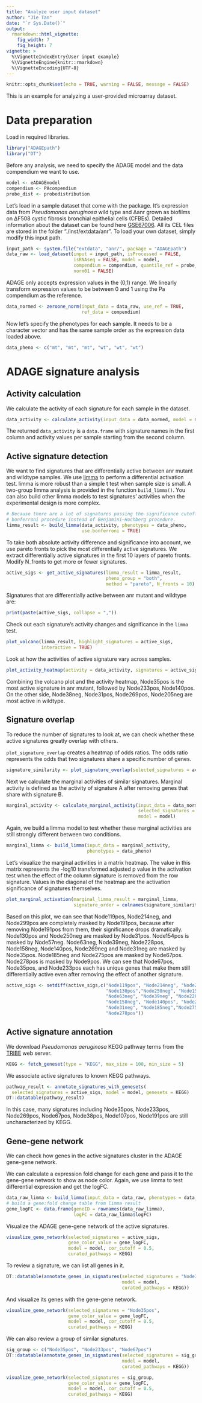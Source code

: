 ```yaml
---
title: "Analyze user input dataset"
author: "Jie Tan"
date: "`r Sys.Date()`"
output:
  rmarkdown::html_vignette:
    fig_width: 7
    fig_height: 7
vignette: >
  %\VignetteIndexEntry{User input example}
  %\VignetteEngine{knitr::rmarkdown}
  %\VignetteEncoding{UTF-8}
---
```


```r
knitr::opts_chunk$set(echo = TRUE, warning = FALSE, message = FALSE)
```

This is an example for analyzing a user-provided microarray dataset.

# Data preparation
Load in required libraries.

```r
library("ADAGEpath")
library("DT")
```

Before any analysis, we need to specify the ADAGE model and the data compendium
we want to use.

```r
model <- eADAGEmodel
compendium <- PAcompendium
probe_dist <- probedistribution
```

Let's load in a sample dataset that come with the package. It's expression data
from *Pseudomonas aeruginosa* wild type and ∆anr grown as biofilms on ∆F508 cystic
fibrosis bronchial epithelial cells (CFBEs). Detailed information about
the dataset can be found here
[GSE67006](https://www.ncbi.nlm.nih.gov/geo/query/acc.cgi?acc=GSE67006).
All its CEL files are stored in the folder "./inst/extdata/anr".
To load your own dataset, simply modify this input path.

```r
input_path <- system.file("extdata", "anr/", package = "ADAGEpath")
data_raw <- load_dataset(input = input_path, isProcessed = FALSE,
                         isRNAseq = FALSE, model = model,
                         compendium = compendium, quantile_ref = probe_dist,
                         norm01 = FALSE)
```

ADAGE only accepts expression values in the (0,1) range. We linearly transform
expression values to be between 0 and 1 using the Pa compendium as the reference.

```r
data_normed <- zeroone_norm(input_data = data_raw, use_ref = TRUE,
                            ref_data = compendium)
```

Now let's specify the phenotypes for each sample. It needs to be a character
vector and has the same sample order as the expression data loaded above.

```r
data_pheno <- c("mt", "mt", "mt", "wt", "wt", "wt")
```

# ADAGE signature analysis

## Activity calculation
We calculate the activity of each signature for each sample in the dataset.

```r
data_activity <- calculate_activity(input_data = data_normed, model = model)
```

The returned `data_activity` is a `data.frame` with signature names in the first
column and activity values per sample starting from the second column.

## Active signature detection
We want to find signatures that are differentially active between
anr mutant and wildtype samples.
We use [limma](https://bioconductor.org/packages/release/bioc/html/limma.html)
to perform a differential activation test. limma is more robust
than a simple t test when sample size is small. A two-group limma analysis is
provided in the function `build_limma()`. You can also build other limma models
to test signatures' activities when the experimental design is more complex.

```r
# Because there are a lot of signatures passing the significance cutoff, we use
# bonferroni procedure instead of Benjamini–Hochberg procedure.
limma_result <- build_limma(data_activity, phenotypes = data_pheno,
                            use.bonferroni = TRUE)
```

To take both absolute activity difference and significance into account, we
use pareto fronts to pick the most differentially active signatures. We extract
differentially active signatures in the first 10 layers of pareto
fronts. Modify N_fronts to get more or fewer signatures.

```r
active_sigs <- get_active_signatures(limma_result = limma_result,
                                     pheno_group = "both", 
                                     method = "pareto", N_fronts = 10)
```

Signatures that are differentially active between anr mutant and wildtype are:

```r
print(paste(active_sigs, collapse = ","))
```

Check out each signature's activity changes and significance in the `limma` test.

```r
plot_volcano(limma_result, highlight_signatures = active_sigs,
             interactive = TRUE)
```

Look at how the activities of active signature vary across samples.

```r
plot_activity_heatmap(activity = data_activity, signatures = active_sigs)
```

Combining the volcano plot and the activity heatmap, Node35pos is the most
active signature in anr mutant, followed by Node233pos, Node140pos.
On the other side, Node38neg, Node31pos, Node269pos, Node205neg are most active
in wildtype.

## Signature overlap
To reduce the number of signatures to look at, we can check whether these active
signatures greatly overlap with others.

`plot_signature_overlap` creates a heatmap of odds ratios. The odds ratio
represents the odds that two signatures share a specific number of genes.

```r
signature_similarity <- plot_signature_overlap(selected_signatures = active_sigs)
```

Next we calculate the marginal activities of similar signatures. Marginal
activity is defined as the activity of signature A after removing genes that
share with signature B.

```r
marginal_activity <- calculate_marginal_activity(input_data = data_normed,
                                                 selected_signatures = active_sigs,
                                                 model = model)
```

Again, we build a limma model to test whether these marginal activities
are still strongly different between two conditions.

```r
marginal_limma <- build_limma(input_data = marginal_activity,
                              phenotypes = data_pheno)
```

Let's visualize the marginal activities in a matrix heatmap.  The value in this
matrix represents the -log10 transformed adjusted p value in
the activation test when the effect of the column signature is removed from
the row signature. Values in the diagonal of the heatmap are the activation
significance of signatures themselves.

```r
plot_marginal_activation(marginal_limma_result = marginal_limma,
                         signature_order = colnames(signature_similarity))
```

Based on this plot, we can see that Node119pos, Node214neg, and Node299pos are
completely masked by Node191pos, because after removing Node191pos from them,
their significance drops dramatically. Node130pos and Node250neg are masked by
Node31pos.
Node154pos is masked by Node57neg. Node63neg, Node39neg, Node228pos, Node158neg,
Node140pos, Node269neg and Node31neg are masked by Node35pos. Node185neg and
Node275pos are masked by Node67pos. Node278pos is masked by Node9pos.
We can see that Node67pos, Node35pos, and Node233pos each has unique
genes that make them still differentially active even after removing the effect
of another signature.

```r
active_sigs <- setdiff(active_sigs,c("Node119pos", "Node214neg", "Node299pos",
                                     "Node130pos","Node250neg", "Node154pos",
                                     "Node63neg", "Node39neg", "Node228pos",
                                     "Node158neg", "Node140pos", "Node269neg",
                                     "Node31neg", "Node185neg","Node275pos",
                                     "Node278pos"))
```

## Active signature annotation
We download *Pseudomonas aeruginosa* KEGG pathway terms from the
[TRIBE](http://tribe.greenelab.com/#/home) web server.

```r
KEGG <- fetch_geneset(type = "KEGG", max_size = 100, min_size = 5)
```

We associate active signatures to known KEGG pathways.

```r
pathway_result <- annotate_signatures_with_genesets(
  selected_signatures = active_sigs, model = model, genesets = KEGG)
DT::datatable(pathway_result)
```

In this case, many signatures including Node35pos, Node233pos, Node269pos,
Node67pos, Node38pos, Node107pos, Node191pos are still uncharacterized by KEGG.

## Gene-gene network
We can check how genes in the active signatures cluster in the ADAGE gene-gene
network.

We can calculate a expression fold change for each gene and pass it to the
gene-gene network to show as node color. Again, we use limma to test
differential expression and get the logFC.

```r
data_raw_limma <- build_limma(input_data = data_raw, phenotypes = data_pheno)
# build a gene:fold change table from limma result
gene_logFC <- data.frame(geneID = rownames(data_raw_limma),
                         logFC = data_raw_limma$logFC)
```

Visualize the ADAGE gene-gene network of the active signatures.

```r
visualize_gene_network(selected_signatures = active_sigs,
                       gene_color_value = gene_logFC,
                       model = model, cor_cutoff = 0.5,
                       curated_pathways = KEGG)
```

To review a signature, we can list all genes in it.

```r
DT::datatable(annotate_genes_in_signatures(selected_signatures = "Node35pos",
                                           model = model,
                                           curated_pathways = KEGG))
```

And visualize its genes with the gene-gene network.

```r
visualize_gene_network(selected_signatures = "Node35pos",
                       gene_color_value = gene_logFC,
                       model = model, cor_cutoff = 0.5,
                       curated_pathways = KEGG)
```

We can also review a group of similar signatures.

```r
sig_group <- c("Node35pos", "Node233pos", "Node67pos")
DT::datatable(annotate_genes_in_signatures(selected_signatures = sig_group,
                                           model = model,
                                           curated_pathways = KEGG))
```
```r
visualize_gene_network(selected_signatures = sig_group,
                       gene_color_value = gene_logFC,
                       model = model, cor_cutoff = 0.5,
                       curated_pathways = KEGG)
```
